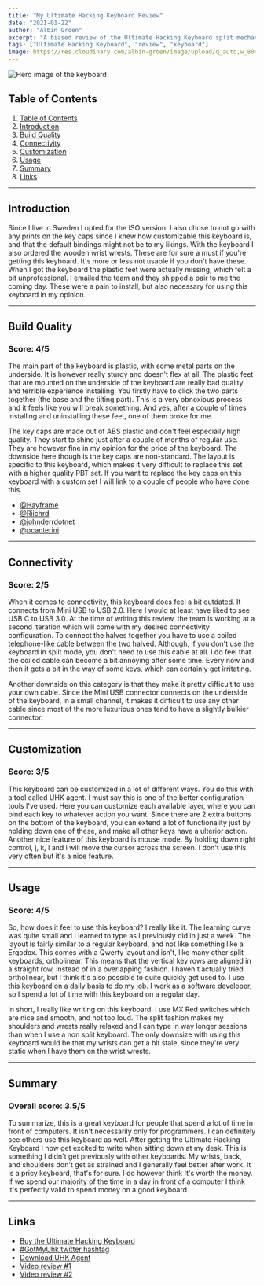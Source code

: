 ```yaml
---
title: "My Ultimate Hacking Keyboard Review"
date: "2021-01-22"
author: "Albin Groen"
excerpt: "A biased review of the Ultimate Hacking Keyboard split mechanical keyboard."
tags: ["Ultimate Hacking Keyboard", "review", "keyboard"]
image: https://res.cloudinary.com/albin-groen/image/upload/q_auto,w_800,f_auto/v1608813354/uhk-closeup_l0bmga.png
---
```


![Hero image of the keyboard](https://res.cloudinary.com/albin-groen/image/upload/v1608813354/uhk-closeup_l0bmga.png)

<h2 id="table-of-contents">Table of Contents</h2>

1. [Table of Contents](#table-of-contents)
1. [Introduction](#introduction)
1. [Build Quality](#build-quality)
1. [Connectivity](#connectivity)
1. [Customization](#customization)
1. [Usage](#usage)
1. [Summary](#summary)
1. [Links](#links)

---

<h2 id="introduction">Introduction</h2>

Since I live in Sweden I opted for the ISO version. I also chose to not go with any prints on the key caps since I knew how customizable this keyboard is, and that the default bindings might not be to my likings. With the keyboard I also ordered the wooden wrist wrests. These are for sure a must if you're getting this keyboard. It's more or less not usable if you don't have these. When I got the keyboard the plastic feet were actually missing, which felt a bit unprofessional. I emailed the team and they shipped a pair to me the coming day. These were a pain to install, but also necessary for using this keyboard in my opinion.

---

<h2 id="build-quality">Build Quality</h2>

### Score: 4/5

The main part of the keyboard is plastic, with some metal parts on the underside. It is however really sturdy and doesn't flex at all. The plastic feet that are mounted on the underside of the keyboard are really bad quality and terrible experience installing. You firstly have to click the two parts together (the base and the tilting part). This is a very obnoxious process and it feels like you will break something. And yes, after a couple of times installing and uninstalling these feet, one of them broke for me.

The key caps are made out of ABS plastic and don't feel especially high quality. They start to shine just after a couple of months of regular use. They are however fine in my opinion for the price of the keyboard. The downside here though is the key caps are non-standard. The layout is specific to this keyboard, which makes it very difficult to replace this set with a higher quality PBT set. If you want to replace the key caps on this keyboard with a custom set I will link to a couple of people who have done this.

- [@Hayframe](https://twitter.com/Hayframe/status/1015913650656366592)
- [@Riichrd](https://twitter.com/Riichrd/status/1039856767369445378)
- [@johnderrdotnet](https://twitter.com/johnderrdotnet/status/1230310489105801217)
- [@pcanterini](https://twitter.com/pcanterini/status/1270538205964546048)

---

<h2 id="connectivity">Connectivity</h2>

### Score: 2/5

When it comes to connectivity, this keyboard does feel a bit outdated. It connects from Mini USB to USB 2.0. Here I would at least have liked to see USB C to USB 3.0. At the time of writing this review, the team is working at a second iteration which will come with my desired connectivity configuration. To connect the halves together you have to use a coiled telephone-like cable between the two halved. Although, if you don't use the keyboard in split mode, you don't need to use this cable at all. I do feel that the coiled cable can become a bit annoying after some time. Every now and then it gets a bit in the way of some keys, which can certainly get irritating.

Another downside on this category is that they make it pretty difficult to use your own cable. Since the Mini USB connector connects on the underside of the keyboard, in a small channel, it makes it difficult to use any other cable since most of the more luxurious ones tend to have a slightly bulkier connector.

---

<h2 id="customization">Customization</h2>

### Score: 3/5

This keyboard can be customized in a lot of different ways. You do this with a tool called UHK agent. I must say this is one of the better configuration tools I've used. Here you can customize each available layer, where you can bind each key to whatever action you want. Since there are 2 extra buttons on the bottom of the keyboard, you can extend a lot of functionality just by holding down one of these, and make all other keys have a ulterior action. Another nice feature of this keyboard is mouse mode. By holding down right control, j, k, l and i will move the cursor across the screen. I don't use this very often but it's a nice feature.

---

<h2 id="usage">Usage</h2>

### Score: 4/5

So, how does it feel to use this keyboard? I really like it. The learning curve was quite small and I learned to type as I previously did in just a week. The layout is fairly similar to a regular keyboard, and not like something like a Ergodox. This comes with a Qwerty layout and isn't, like many other split keyboards, ortholinear. This means that the vertical key rows are aligned in a straight row, instead of in a overlapping fashion. I haven't actually tried ortholinear, but I think it's also possible to quite quickly get used to. I use this keyboard on a daily basis to do my job. I work as a software developer, so I spend a lot of time with this keyboard on a regular day.

In short, I really like writing on this keyboard. I use MX Red switches which are nice and smooth, and not too loud. The split fashion makes my shoulders and wrests really relaxed and I can type in way longer sessions than when I use a non split keyboard. The only downsize with using this keyboard would be that my wrists can get a bit stale, since they're very static when I have them on the wrist wrests.

---

<h2 id="summary">Summary</h2>

### Overall score: 3.5/5

To summarize, this is a great keyboard for people that spend a lot of time in front of computers. It isn't necessarily only for programmers. I can definitely see others use this keyboard as well. After getting the Ultimate Hacking Keyboard I now get excited to write when sitting down at my desk. This is something I didn't get previously with other keyboards. My wrists, back, and shoulders don't get as strained and I generally feel better after work. It is a pricy keyboard, that's for sure. I do however think It's worth the money. If we spend our majority of the time in a day in front of a computer I think it's perfectly valid to spend money on a good keyboard.

---

<h2 id="links">Links</h2>

- [Buy the Ultimate Hacking Keyboard](https://ultimatehackingkeyboard.com)
- [#GotMyUhk twitter hashtag](https://twitter.com/hashtag/GotMyUHK)
- [Download UHK Agent](https://ultimatehackingkeyboard.com/start/agent)
- [Video review #1](https://youtu.be/v38H67xWfOI)
- [Video review #2](https://youtu.be/jebZ34eBueE)
